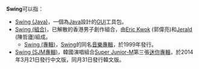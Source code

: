 '''Swing'''可以指：
*[[Swing_(Java)|Swing (Java)]]，一個為[[Java|Java]]設計的[[GUI|GUI]]工具包。
*[[Swing_(組合)|Swing (組合)]]，已解散的香港男子創作組合，由[[郭偉亮|Eric Kwok]] (郭偉亮)和[[陳哲廬|Jerald]] (陳哲廬)組成。
**[[Swing_(專輯)|Swing (專輯)]]，[[Swing_(組合)|Swing]]的同名[[音樂專輯|音樂專輯]]，於1999年發行。
*[[Swing_(SJM專輯)|Swing (SJM專輯)]]，韓國演唱組合[[Super_Junior-M|Super Junior-M]]第三張[[迷你專輯|迷你專輯]]，於2014年3月21日發行中文版，同月31日發行韓文版。

{{disambig|cat=非中文名称消歧义}}